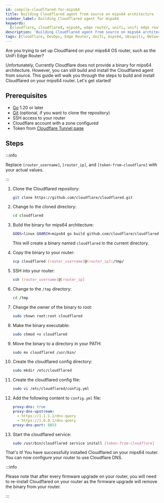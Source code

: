 ```yaml
---
id: compile-cloudlfared-for-mips64
title: Building Cloudflared agent from source on mips64 architecture
sidebar_label: Building Cloudflared agent for mips64
keywords:
  [cloudflare, cloudflared, mips64, edge router, unifi, unifi edge router]
description: 'Building Cloudflared agent from source on mips64 architecture such as UniFi Edge Router'
tags: [Cloudflare, DevOps, Edge Router, Unifi, mips64, Ubiquiti, Network, Linux]
---
```


Are you trying to set up Cloudflared on your mips64 OS router, such as the UniFi Edge Router?

Unfortunately, Currently Cloudflare does not provide a binary for mips64 architecture. However, you can still build and install the Cloudflared agent from source. This guide will walk you through the steps to build and install Cloudflared on your mips64 router. Let's get started!

## Prerequisites

- [Go](https://go.dev/doc/install) 1.20 or later
- [Git](../version-control/git/basic.mdx) (optional, if you want to clone the repository)
- SSH access to your router
- Cloudflare account with a zone configured
- Token from [Cloudflare Tunnel page](https://developers.cloudflare.com/cloudflare-one/connections/connect-networks/install-and-setup/tunnel-guide/remote/#1-create-a-tunnel)

## Steps

:::info

Replace `[router_username]`, `[router_ip]`, and `[token-from-cloudflare]` with your actual values.

:::

1. Clone the Cloudflared repository:

   ```bash
   git clone https://github.com/cloudflare/cloudflared.git
   ```

2. Change to the cloned directory:

   ```bash
   cd cloudflared
   ```

3. Build the binary for mips64 architecture:

   ```bash
   GOOS=linux GOARCH=mips64 go build github.com/cloudflare/cloudflared/cmd/cloudflared
   ```

   This will create a binary named `cloudflared` in the current directory.

4. Copy the binary to your router:

   ```bash
   scp cloudflared [router_username]@[router_ip]:/tmp/
   ```

5. SSH into your router:

   ```bash
   ssh [router_username]@[router_ip]
   ```

6. Change to the `/tmp` directory:

   ```bash
   cd /tmp
   ```

7. Change the owner of the binary to root:

   ```bash
   sudo chown root:root cloudflared
   ```

8. Make the binary executable:

   ```bash
   sudo chmod +x cloudflared
   ```

9. Move the binary to a directory in your PATH:

   ```bash
   sudo mv cloudflared /usr/bin/
   ```

10. Create the cloudflared config directory:

    ```bash
    sudo mkdir /etc/cloudflared
    ```

11. Create the cloudflared config file:

    ```bash
    sudo vi /etc/cloudflared/config.yml
    ```

12. Add the following content to `config.yml` file:

    ```yaml title="config.yml"
    proxy-dns: true
    proxy-dns-upstream:
      - https://1.1.1.1/dns-query
      - https://1.0.0.1/dns-query
    proxy-dns-port: 8853
    ```

13. Start the cloudflared service:

    ```bash
    sudo /usr/bin/cloudflared service install [token-from-cloudflare]
    ```

That's it! You have successfully installed Cloudflared on your mips64 router. You can now configure your router to use Cloudflare DNS.

:::info

Please note that after every firmware upgrade on your router, you will need to re-install Cloudflared on your router as the firmware upgrade will remove the binary from your router.

:::
